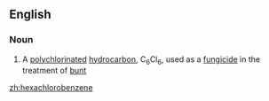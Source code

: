 ==English==

===Noun===
{{wikipedia}}
{{en-noun|-}}

#{{organic compound}} A [[polychlorinated]] [[hydrocarbon]], C<sub>6</sub>Cl<sub>6</sub>, used as a [[fungicide]] in the treatment of [[bunt]]

[[zh:hexachlorobenzene]]